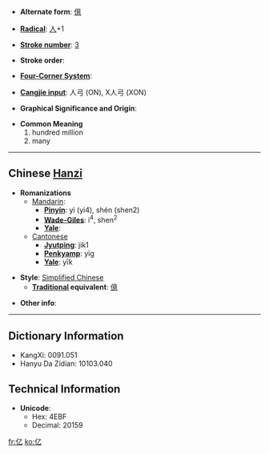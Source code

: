 * '''Alternate form''': [[億]]

* '''[[Wiktionary:Chinese radical index|Radical]]''': [[Wiktionary:Chinese radical index 人|人]]+1

* '''[[Wiktionary:Chinese total strokes index|Stroke number]]''': [[Wiktionary:Chinese total strokes index 3|3]]

* '''Stroke order''': 

* '''[[Wiktionary:Chinese four corner index|Four-Corner System]]''': 

* '''[[Wiktionary:Chinese Cangjie index|Cangjie input]]''': 人弓 (ON), X人弓 (XON)

* '''Graphical Significance and Origin''': 

* '''Common Meaning'''
*#hundred million
*# many


----

== Chinese [[Hanzi]] ==

* '''Romanizations'''
** [[Mandarin]]:
*** '''[[Pinyin]]''': yì (yi4), shén (shen2)
*** '''[[Wade-Giles]]''': i<sup>4</sup>, shen<sup>2</sup>
*** '''[[Yale]]''': 
**[[Cantonese]]
***'''[[Jyutping]]''': jik1
***'''[[Penkyamp]]''': yïg
***'''[[Yale]]''': yīk

* '''Style''': [[Simplified Chinese]] 
** '''[[Traditional Chinese|Traditional]] equivalent''': [[億]]

* '''Other info''': 

----

== Dictionary Information ==

* KangXi: 0091.051
* Hanyu Da Zidian: 10103.040

== Technical Information ==

* '''Unicode''':
** Hex: 4EBF
** Decimal: 20159

[[fr:亿]]
[[ko:亿]]